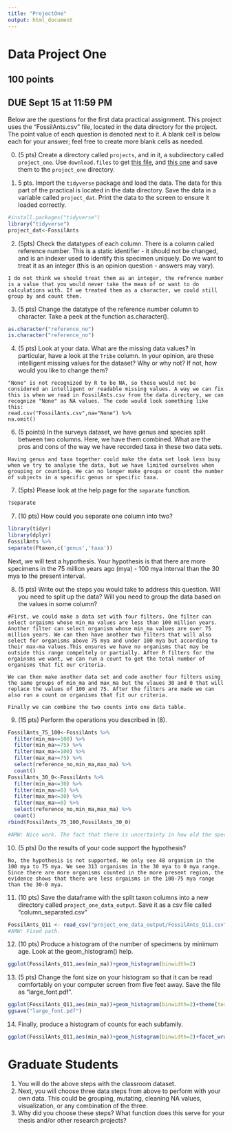 ```yaml
---
title: "ProjectOne"
output: html_document
---
```



# Data Project One

## 100 points
## DUE Sept 15 at 11:59 PM

Below are the questions for the first data practical assignment. This project uses the "FossilAnts.csv" file, located in the data directory for the project. The point value of each question is denoted next to it. A blank cell is below each for your answer; feel free to create more blank cells as needed.

0. (5 pts) Create a directory called `projects`, and in it, a subdirectory called `project_one`. Use `download.files` to get [this file](https://raw.githubusercontent.com/BiologicalDataAnalysis2019/2023/main/vignettes/project_one.Rmd), and [this one](https://raw.githubusercontent.com/BiologicalDataAnalysis2019/2023/main/projects/project_one/FossilAnts.csv) and save them to the `project_one` directory.


1. 5 pts. Import the `tidyverse` package and load the data. The data for this part of the practical is located in the data directory. Save the data in a variable called `project_dat`. Print the data to the screen to ensure it loaded correctly.

```r
#install.packages("tidyverse")
library("tidyverse")
project_dat<-FossilAnts
```

2. (5pts) Check the datatypes of each column. There is a column called reference number. This is a static identifier - it should not be changed, and is an indexer used to identify this specimen uniquely. Do we want to treat it as an integer (this is an opinion question - answers may vary).

```
I do not think we should treat them as an integer, the refrence number is a value that you would never take the mean of or want to do calculations with. If we treated them as a character, we could still group by and count them.
```

3. (5 pts) Change the datatype of the reference number column to character. Take a peek at the function as.character().

```r
as.character("reference_no")
is.character("reference_no")
```

4. (5 pts) Look at your data. What are the missing data values? In particular, have a look at the `Tribe` column. In your opinion, are these intelligent missing values for the dataset? Why or why not? If not, how would you like to change them? 

```
"None" is not recognized by R to be NA, so these would not be considered an intelligent or readable missing values. A way we can fix this is when we read in FossilAnts.csv from the data directory, we can recognize "None" as NA values. The code would look something like this:
read.csv("FossilAnts.csv",na="None") %>% 
na.omit()
```

6. (5 points) In the surveys dataset, we have genus and species split between two columns. Here, we have them combined. What are the pros and cons of the way we have recorded taxa in these two data sets.

```
Having genus and taxa together could make the data set look less busy when we try to analyse the data, but we have limited ourselves when grouping or counting. We can no longer make groups or count the number of subjects in a specific genus or specific taxa. 
```

7. (5pts) Please look at the help page for the `separate` function.

```r
?separate
```


7. (10 pts) How could you separate one column into two? 

```r
library(tidyr)
library(dplyr)
FossilAnts %>% 
separate(Ftaxon,c('genus','taxa'))
```

Next, we will test a hypothesis. Your hypothesis is that there are more specimens in the 75 million years ago (mya) - 100 mya interval than the 30 mya to the present interval.

8. (5 pts) Write out the steps you would take to address this question. Will you need to split up the data? Will you need to group the data based on the values in some column? 
```
#First, we could make a data set with four filters. One filter can select orgaisms whose min_ma values are less than 100 million years. Another filter can select organism whose min_ma values are over 75 million years. We can then have another two filters that will also select for organisms above 75 mya and under 100 mya but according to their max-ma values.This ensures we have no organisms that may be outside this range compeltely or partially. After R filters for the orgainsms we want, we can run a count to get the total number of organisms that fit our criteria.

We can then make another data set and code another four filters using the same groups of min_ma and max_ma but the vlaues 30 and 0 that will replace the values of 100 and 75. After the filters are made we can also run a count on organisms that fit our criteria. 

Finally we can combine the two counts into one data table.
```
9. (15 pts) Perform the operations you described in (8). 

```r
FossilAnts_75_100<-FossilAnts %>% 
  filter(min_ma<=100) %>% 
  filter(min_ma>=75) %>% 
  filter(max_ma<=100) %>% 
  filter(max_ma>=75) %>% 
  select(reference_no,min_ma,max_ma) %>% 
  count()
FossilAnts_30_0<-FossilAnts %>% 
  filter(min_ma<=30) %>% 
  filter(min_ma>=0) %>% 
  filter(max_ma<=30) %>% 
  filter(max_ma>=0) %>% 
  select(reference_no,min_ma,max_ma) %>% 
  count()
rbind(FossilAnts_75_100,FossilAnts_30_0)

#AMW: Nice work. The fact that there is uncertainty in how old the specimens are makes this slippery.
```

10. (5 pts) Do the results of your code support the hypothesis? 

```
No, the hypothesis is not supported. We only see 48 organism in the 100 mya to 75 mya. We see 313 organisms in the 30 mya to 0 mya range. Since there are more organisms counted in the more present region, the evidence shows that there are less orgaisms in the 100-75 mya range than the 30-0 mya.
```

11. (10 pts) Save the dataframe with the split taxon columns into a new directory called `project_one_data_output`. Save it as a csv file called "column_separated.csv" 

```r
FossilAnts_Q11 <- read_csv("project_one_data_output/FossilAnts_Q11.csv")
#AMW: Fixed path.
```

12. (10 pts) Produce a histogram of the number of specimens by minimum age. Look at the geom_histogram() help.

```r
ggplot(FossilAnts_Q11,aes(min_ma))+geom_histogram(binwidth=2)

```

13. (5 pts) Change the font size on your histogram so that it can be read comfortably on your computer screen from five feet away. Save the file as "large_font.pdf".

```r
ggplot(FossilAnts_Q11,aes(min_ma))+geom_histogram(binwidth=2)+theme(text=element_text(size=24))
ggsave("large_font.pdf")
```

14. Finally, produce a histogram of counts for each subfamily.

```r
ggplot(FossilAnts_Q11,aes(min_ma))+geom_histogram(binwidth=2)+facet_wrap(vars(subfamily))

```


# Graduate Students

1. You will do the above steps with the classroom dataset.
2. Next, you will choose three data steps from above to perform with your own data. This could be grouping, mutating, cleaning NA values, visualization, or any combination of the three. 
3. Why did you choose these steps? What function does this serve for your thesis and/or other research projects? 

